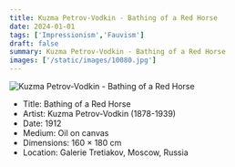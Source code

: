 ```yaml
---
title: Kuzma Petrov-Vodkin - Bathing of a Red Horse
date: 2024-01-01
tags: ['Impressionism','Fauvism']
draft: false
summary: Kuzma Petrov-Vodkin - Bathing of a Red Horse
images: ['/static/images/10080.jpg']
---
```


![Kuzma Petrov-Vodkin - Bathing of a Red Horse](/static/images/10080.jpg)

* Title: Bathing of a Red Horse
* Artist: Kuzma Petrov-Vodkin (1878-1939)
* Date: 1912
* Medium: Oil on canvas
* Dimensions: 160 × 180 cm
* Location: Galerie Tretiakov, Moscow, Russia


